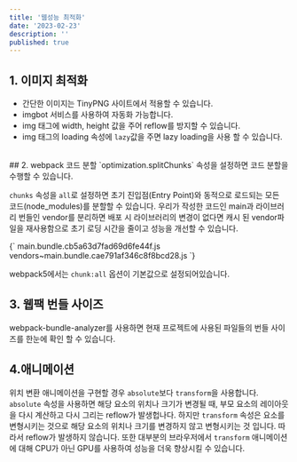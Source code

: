 ```yaml
---
title: '웹성능 최적화'
date: '2023-02-23'
description: ''
published: true
---
```


## 1. 이미지 최적화
- 간단한 이미지는 TinyPNG 사이트에서 적용할 수 있습니다.
- imgbot 서비스를 사용하여 자동화 가능합니다.
- img 태그에 width, height 값을 주어 reflow를 방지할 수 있습니다.
- img 태그의 loading 속성에 `lazy`값을 주면 lazy loading을 사용 할 수 있습니다.
<br/>
## 2. webpack 코드 분할
`optimization.splitChunks` 속성을 설정하면 코드 분할을 수행할 수 있습니다.

`chunks` 속성을 `all`로 설정하면 초기 진입점(Entry Point)와 동적으로 로드되는 모든 코드(node_modules)를 분할할 수 있습니다.
우리가 작성한 코드인 main과 라이브러리 번들인 vendor를 분리하면 배포 시 라이브러리의 변경이 없다면 
캐시 된 vendor파일을 재사용함으로 초기 로딩 시간을 줄이고 성능을 개선할 수 있습니다.

<CodeBlock>
{`
  main.bundle.cb5a63d7fad69d6fe44f.js
  vendors~main.bundle.cae791af346c8f8bcd28.js
`}
</CodeBlock>

webpack5에서는 `chunk:all` 옵션이 기본값으로 설정되어있습니다.
<br/>
## 3. 웹팩 번들 사이즈
webpack-bundle-analyzer를 사용하면 현재 프로젝트에 사용된 파일들의 번들 사이즈를 한눈에 확인 할 수 있습니다.
<br/>
## 4.애니메이션
위치 변환 애니메이션을 구현할 경우 `absolute`보다 `transform`을 사용합니다.
`absolute` 속성을 사용하면 해당 요소의 위치나 크기가 변경될 때, 부모 요소의 레이아웃을 다시 계산하고 다시 그리는 reflow가 발생헙나다.
하지만 `transform` 속성은 요소를 변형시키는 것으로 해당 요소의 위치나 크기를 변경하지 않고 변형시키는 것 입니다. 따라서 reflow가 발생하지 않습니다.
또한 대부분의 브라우저에서 `transform` 애니메이션에 대해 CPU가 아닌 GPU를 사용하여 성능을 더욱 향상시킬 수 있습니다. 
